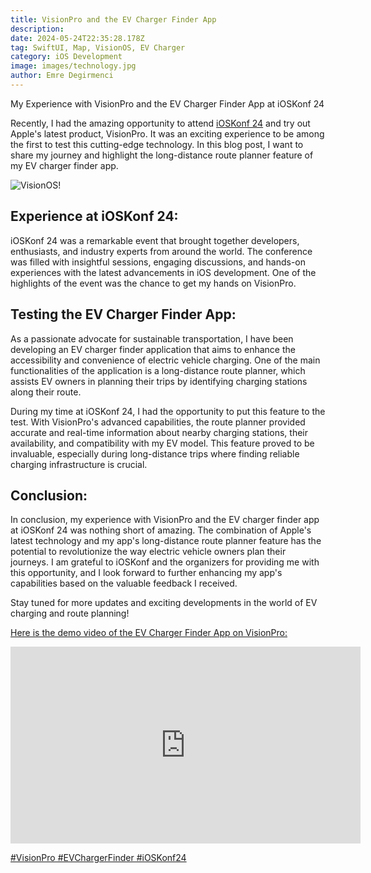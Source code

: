 ```yaml
---
title: VisionPro and the EV Charger Finder App
description: 
date: 2024-05-24T22:35:28.178Z
tag: SwiftUI, Map, VisionOS, EV Charger
category: iOS Development
image: images/technology.jpg
author: Emre Degirmenci
---
```


My Experience with VisionPro and the EV Charger Finder App at iOSKonf 24

Recently, I had the amazing opportunity to attend <a href="https://www.ioskonf.mk">iOSKonf 24</a> and try out Apple's latest product, VisionPro. It was an exciting experience to be among the first to test this cutting-edge technology. In this blog post, I want to share my journey and highlight the long-distance route planner feature of my EV charger finder app.

![VisionOS!](/images/vision-me.jpg "VisionOS First Touch")

## Experience at iOSKonf 24:
iOSKonf 24 was a remarkable event that brought together developers, enthusiasts, and industry experts from around the world. The conference was filled with insightful sessions, engaging discussions, and hands-on experiences with the latest advancements in iOS development. One of the highlights of the event was the chance to get my hands on VisionPro.

## Testing the EV Charger Finder App:
As a passionate advocate for sustainable transportation, I have been developing an EV charger finder application that aims to enhance the accessibility and convenience of electric vehicle charging. One of the main functionalities of the application is a long-distance route planner, which assists EV owners in planning their trips by identifying charging stations along their route.

During my time at iOSKonf 24, I had the opportunity to put this feature to the test. With VisionPro's advanced capabilities, the route planner provided accurate and real-time information about nearby charging stations, their availability, and compatibility with my EV model. This feature proved to be invaluable, especially during long-distance trips where finding reliable charging infrastructure is crucial.

## Conclusion:
In conclusion, my experience with VisionPro and the EV charger finder app at iOSKonf 24 was nothing short of amazing. The combination of Apple's latest technology and my app's long-distance route planner feature has the potential to revolutionize the way electric vehicle owners plan their journeys. I am grateful to iOSKonf and the organizers for providing me with this opportunity, and I look forward to further enhancing my app's capabilities based on the valuable feedback I received.

Stay tuned for more updates and exciting developments in the world of EV charging and route planning!

<a href = "https://x.com/emrdgrmnci/status/1790991560366063798"/>

Here is the demo video of the EV Charger Finder App on VisionPro:

<iframe width="560" height="315" src="https://www.youtube.com/embed/flGjG5D-o00?si=FBnfcZyHF6FUY3Ro" title="EV Charger Finder App on VisionPro" frameborder="0" allow="accelerometer; autoplay; clipboard-write; encrypted-media; gyroscope; picture-in-picture; web-share" referrerpolicy="strict-origin-when-cross-origin" allowfullscreen></iframe>

#VisionPro #EVChargerFinder #iOSKonf24